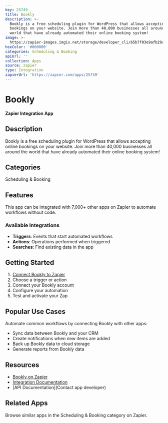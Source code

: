 ```yaml
---
key: 25749
title: Bookly
description: >-
  Bookly is a free scheduling plugin for WordPress that allows accepting online
  bookings on your website. Join more than 40,000 businesses all around the
  world that have already automated their online booking system!
image: >-
  https://zapier-images.imgix.net/storage/developer_cli/65b7f03e9afb29a6738fe35938582695.png?auto=format%2Ccompress&ixlib=python-3.0.0&q=50
hexColor: '#000000'
categories: Scheduling & Booking
apiUrl: ''
collection: Apps
source: zapier
type: Integration
zapierUrl: 'https://zapier.com/apps/25749'
---
```

# Bookly

**Zapier Integration App**

## Description

Bookly is a free scheduling plugin for WordPress that allows accepting online bookings on your website. Join more than 40,000 businesses all around the world that have already automated their online booking system!

## Categories

Scheduling & Booking

## Features

This app can be integrated with 7,000+ other apps on Zapier to automate workflows without code.

### Available Integrations

- **Triggers**: Events that start automated workflows
- **Actions**: Operations performed when triggered
- **Searches**: Find existing data in the app

## Getting Started

1. [Connect Bookly to Zapier](https://zapier.com/apps/25749)
2. Choose a trigger or action
3. Connect your Bookly account
4. Configure your automation
5. Test and activate your Zap

## Popular Use Cases

Automate common workflows by connecting Bookly with other apps:

- Sync data between Bookly and your CRM
- Create notifications when new items are added
- Back up Bookly data to cloud storage
- Generate reports from Bookly data

## Resources

- [Bookly on Zapier](https://zapier.com/apps/25749)
- [Integration Documentation](https://zapier.com/apps/25749/integrations)
- [API Documentation](Contact app developer)

## Related Apps

Browse similar apps in the Scheduling & Booking category on Zapier.
